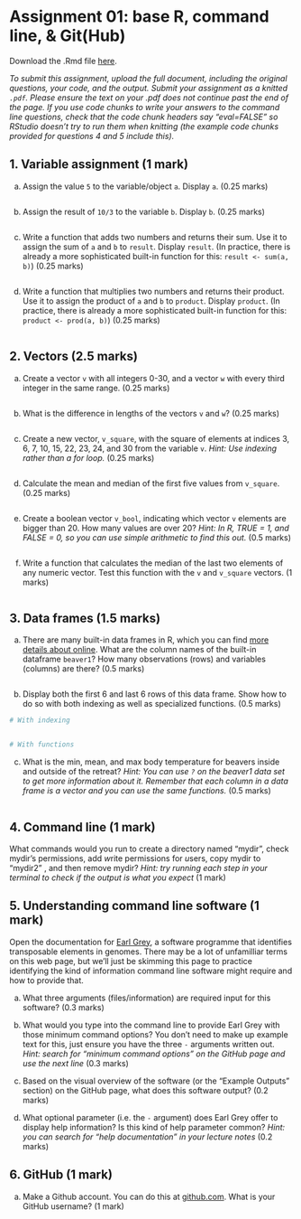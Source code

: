 # Assignment 01: base R, command line, & Git(Hub) {-}

Download the .Rmd file <a href="assignments/assignment-01.Rmd" download> here</a>.

*To submit this assignment, upload the full document, including the original questions, your code, and the output. Submit your assignment as a knitted `.pdf`. Please ensure the text on your .pdf does not continue past the end of the page. If you use code chunks to write your answers to the command line questions, check that the code chunk headers say "eval=FALSE" so RStudio doesn't try to run them when knitting (the example code chunks provided for questions 4 and 5 include this).*

## 1.  Variable assignment (1 mark)

a.  Assign the value `5` to the variable/object `a`. Display `a`. (0.25 marks)
        
```r
```

b.  Assign the result of `10/3` to the variable `b`. Display `b`. (0.25 marks)

```r
```

c.  Write a function that adds two numbers and returns their sum. Use it to assign the sum of `a` and `b` to `result`. Display `result`. (In practice, there is already a more sophisticated built-in function for this: `result <- sum(a, b)`) (0.25 marks)

```r
```

d.  Write a function that multiplies two numbers and returns their product. Use it to assign the product of `a` and `b` to `product`. Display `product`. (In practice, there is already a more sophisticated built-in function for this: `product <- prod(a, b)`) (0.25 marks)

```r
```

## 2.  Vectors (2.5 marks)

a.  Create a vector `v` with all integers 0-30, and a vector `w` with every third integer in the same range. (0.25 marks)
        
```r
```

b.  What is the difference in lengths of the vectors `v` and `w`? (0.25 marks)

```r
```

c.  Create a new vector, `v_square`, with the square of elements at indices 3, 6, 7, 10, 15, 22, 23, 24, and 30 from the variable `v`. *Hint: Use indexing rather than a for loop.* (0.25 marks)

```r
```

d.  Calculate the mean and median of the first five values from `v_square`. (0.25 marks)

```r
```

e.  Create a boolean vector `v_bool`, indicating which vector `v` elements are bigger than 20. How many values are over 20? *Hint: In R, TRUE = 1, and FALSE = 0, so you can use simple arithmetic to find this out.* (0.5 marks)

```r
```

f.  Write a function that calculates the median of the last two elements of any numeric vector. Test this function with the `v` and `v_square` vectors. (1 marks)

```r
```

## 3.  Data frames (1.5 marks)

a.  There are many built-in data frames in R, which you can find [more details about online](https://stat.ethz.ch/R-manual/R-devel/library/datasets/html/00Index.html). What are the column names of the built-in dataframe `beaver1`? How many observations (rows) and variables (columns) are there? (0.5 marks)

```r
```


b.  Display both the first 6 and last 6 rows of this data frame. Show how to do so with both indexing as well as specialized functions. (0.5 marks)

```r
# With indexing


# With functions

```


c.  What is the min, mean, and max body temperature for beavers inside and outside of the retreat? *Hint: You can use `?` on the beaver1 data set to get more information about it. Remember that each column in a data frame is a vector and you can use the same functions.* (0.5 marks)

```r
```


## 4.  Command line (1 mark)

What commands would you run to create a directory named "mydir", check mydir's permissions, add *w*rite permissions for *u*sers, copy mydir to "mydir2" , and then remove mydir? *Hint: try running each step in your terminal to check if the output is what you expect* (1 mark)

## 5. Understanding command line software (1 mark)

Open the documentation for [Earl Grey](https://github.com/TobyBaril/EarlGrey), a software programme that identifies transposable elements in genomes. There may be a lot of unfamilliar terms on this web page, but we'll just be skimming this page to practice identifying the kind of information command line software might require and how to provide that.

a. What three arguments (files/information) are required input for this software? (0.3 marks)

b. What would you type into the command line to provide Earl Grey with those minimum command options? You don't need to make up example text for this, just ensure you have the three `-` arguments written out. *Hint: search for "minimum command options" on the GitHub page and use the next line* (0.3 marks)

c. Based on the visual overview of the software (or the "Example Outputs" section) on the GitHub page, what does this software output? (0.2 marks)

d. What optional parameter (i.e. the `-` argument) does Earl Grey offer to display help information? Is this kind of help parameter common? *Hint: you can search for "help documentation" in your lecture notes* (0.2 marks)

## 6.  GitHub (1 mark)

a. Make a Github account. You can do this at [github.com](github.com). What is your GitHub username? (1 mark)